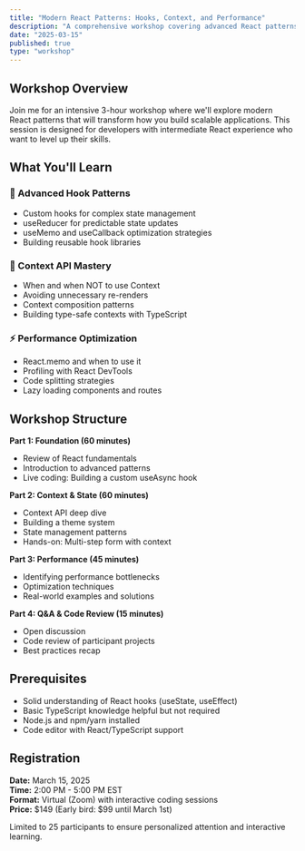 ```yaml
---
title: "Modern React Patterns: Hooks, Context, and Performance"
description: "A comprehensive workshop covering advanced React patterns, custom hooks, context optimization, and performance best practices for large-scale applications."
date: "2025-03-15"
published: true
type: "workshop"
---
```


## Workshop Overview

Join me for an intensive 3-hour workshop where we'll explore modern React patterns that will transform how you build scalable applications. This session is designed for developers with intermediate React experience who want to level up their skills.

## What You'll Learn

### 🎯 Advanced Hook Patterns
- Custom hooks for complex state management
- useReducer for predictable state updates
- useMemo and useCallback optimization strategies
- Building reusable hook libraries

### 🚀 Context API Mastery
- When and when NOT to use Context
- Avoiding unnecessary re-renders
- Context composition patterns
- Building type-safe contexts with TypeScript

### ⚡ Performance Optimization
- React.memo and when to use it
- Profiling with React DevTools
- Code splitting strategies
- Lazy loading components and routes

## Workshop Structure

**Part 1: Foundation (60 minutes)**
- Review of React fundamentals
- Introduction to advanced patterns
- Live coding: Building a custom useAsync hook

**Part 2: Context & State (60 minutes)**
- Context API deep dive
- Building a theme system
- State management patterns
- Hands-on: Multi-step form with context

**Part 3: Performance (45 minutes)**
- Identifying performance bottlenecks
- Optimization techniques
- Real-world examples and solutions

**Part 4: Q&A & Code Review (15 minutes)**
- Open discussion
- Code review of participant projects
- Best practices recap

## Prerequisites

- Solid understanding of React hooks (useState, useEffect)
- Basic TypeScript knowledge helpful but not required
- Node.js and npm/yarn installed
- Code editor with React/TypeScript support

## Registration

**Date:** March 15, 2025  
**Time:** 2:00 PM - 5:00 PM EST  
**Format:** Virtual (Zoom) with interactive coding sessions  
**Price:** $149 (Early bird: $99 until March 1st)  

Limited to 25 participants to ensure personalized attention and interactive learning.
